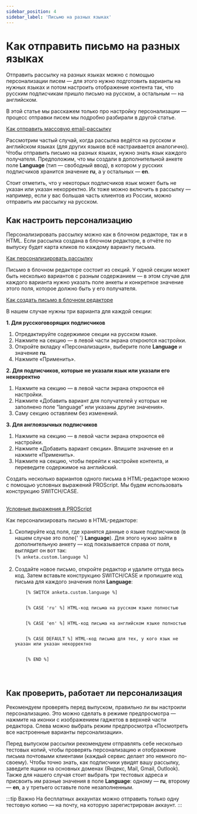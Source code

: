 ```yaml
---
sidebar_position: 4
sidebar_label: 'Письмо на разных языках'
---
```



# Как отправить письмо на разных языках

Отправить рассылку на разных языках можно с помощью персонализации писем — для этого нужно подготовить варианты на нужных языках и потом настроить отображение контента так, что русским подписчикам пришло письмо на русском, а остальным — на английском.

В этой статье мы расскажем только про настройку персонализации — процесс отправки писем мы подробно разбирали в другой статье.

[Как отправить массовую email-рассылку](https://docs.sendsay.ru//email-campaigns/create-your-campaign/how-to-send-email-campaign) <br/>

Рассмотрим частый случай, когда рассылка ведётся на русском и английском языках (для других языков всё настраивается аналогично). Чтобы отправить письмо на разных языках, нужно знать язык каждого получателя. Предположим, что мы создали в дополнительной анкете поле **Language** (тип — свободный ввод), в котором у русских подписчиков хранится значение **ru**, а у остальных — **en**.

Стоит отметить, что у некоторых подписчиков язык может быть не указан или указан некорректно. Их тоже можно включить в рассылку — например, если у вас большая часть клиентов из России, можно отправить им рассылку на русском.

## Как настроить персонализацию

Персонализировать рассылку можно как в блочном редакторе, так и в HTML. Если рассылка создана в блочном редакторе, в отчёте по выпуску будет карта кликов по каждому варианту письма.

[Как персонализировать рассылку](https://docs.sendsay.ru/email-campaigns/personalization/how-to-personalize-campaign)

<Tabs>
<TabItem value="key1" label="В блочном редакторе" default>

Письмо в блочном редакторе состоит из секций. У одной секции может быть несколько вариантов с разным содержанием — в этом случае для каждого варианта нужно указать поле анкеты и конкретное значение этого поля, которое должно быть у его получателя. <br/>

[Как создать письмо в блочном редакторе](https://docs.sendsay.ru/email-campaigns/create-your-campaign/drag-and-drop-editor) <br/>

В нашем случае нужны три варианта для каждой секции:

<b> 1. Для русскоговорящих подписчиков </b>
<ol>
  <li>Отредактируйте содержимое секции на русском языке.</li>
  <li>Нажмите на секцию — в левой части экрана откроются настройки.</li>
  <li>
    Откройте вкладку «Персонализация», выберите поле <b>Language</b> и значение <b>ru</b>.
  </li>
  <li>Нажмите «Применить».</li>
</ol>
<b> 2. Для подписчиков, которые не указали язык или указали его некорректно </b>
<ol>
  <li>Нажмите на секцию — в левой части экрана откроются её настройки.</li>
  <li>
    Нажмите «Добавить вариант для получателей у которых не заполнено поле “language” или указаны
    другие значения».
  </li>
  <li>Саму секцию оставляем без изменений.</li>
</ol>
<b> 3. Для англоязычных подписчиков </b>
<ol>
  <li>Нажмите на секцию — в левой части экрана откроются её настройки.</li>
  <li>Нажмите «Добавить вариант секции». Впишите значение en и нажмите «Применить».</li>
  <li>
    Нажмите на секцию, чтобы перейти к настройке контента, и переведите содержимое на английский.
  </li>
</ol>

</TabItem>
<TabItem value="key2" label="В HTML-редакторе">
Создать несколько вариантов одного письма в HTML-редакторе можно с помощью условных выражений PROScript. Мы будем использовать конструкцию SWITCH/CASE.<br/>
<br/>

[Условные выражения в PROScript](https://docs.sendsay.ru/proscript/conditionals)

Как персонализировать письмо в HTML-редакторе:

<ol>
  <li>
    Скопируйте код поля, где хранятся данные о языке подписчиков (в нашем случае это поле{' '}
    <b>Language</b>). Для этого нужно зайти в дополнительную анкету — код показывается справа от
    поля, выглядит он вот так:
    <br />
    <code>[% anketa.custom.language %]</code>
  </li>
  <br />
  <li>
    Создайте новое письмо, откройте редактор и удалите оттуда весь код. Затем вставьте конструкцию
    SWITCH/CASE и пропишите код письма для каждого значения поля <b>Language</b>:
  </li>
  <code>
    [% SWITCH anketa.custom.language %]
    <br />
    [% CASE 'ru' %] HTML-код письма на русском языке полностью
    <br />
    [% CASE 'en' %] HTML-код письма на английском языке полностью
    <br />
    [% CASE DEFAULT %] HTML-код письма для тех, у кого язык не указан или указан некорректно
    <br />
    [% END %]
    <br />
  </code>
</ol>

</TabItem>
</Tabs>

## Как проверить, работает ли персонализация

Рекомендуем проверять перед выпуском, правильно ли вы настроили персонализацию. Это можно сделать в режиме предпросмотра — нажмите на иконки с изображением гаджетов в верхней части редактора. Слева можно выбрать режим предпросмотра «Посмотреть все настроенные варианты персонализации».

Перед выпуском рассылки рекомендуем отправлять себе несколько тестовых копий, чтобы проверять персонализацию и отображение письма почтовыми клиентами (каждый сервис делает это немного по-своему). Чтобы точно знать, как подписчики увидят вашу рассылку, заведите ящики на основных доменах (Яндекс, Mail, Gmail, Outlook). Также для нашего случая стоит выбрать три тестовых адреса и присвоить им разные значения в поле **Language**: одному — **ru**, второму — **en**, а у третьего оставьте поле незаполненным.

:::tip Важно
На бесплатных аккаунтах можно отправить только одну тестовую копию — на почту, на которую зарегистрирован аккаунт.
:::
